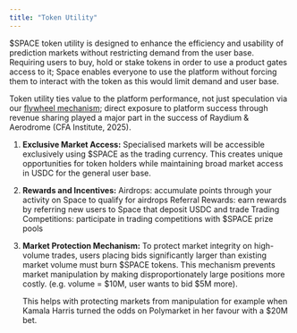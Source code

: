 ```yaml
---
title: "Token Utility"
---
```


\$SPACE token utility is designed to enhance the efficiency and usability of prediction markets without restricting demand from the user base. Requiring users to buy, hold or stake tokens in order to use a product gates access to it; Space enables everyone to use the platform without forcing them to interact with the token as this would limit demand and user base.

Token utility ties value to the platform performance, not just speculation via our [flywheel mechanism](./flywheel-mechanism/overview); direct exposure to platform success through revenue sharing played a major part in the success of Raydium & Aerodrome (CFA Institute, 2025).

1. **Exclusive Market Access:** Specialised markets will be accessible exclusively using \$SPACE as the trading currency. This creates unique opportunities for token holders while maintaining broad market access in USDC for the general user base.
2. **Rewards and Incentives:** Airdrops: accumulate points through your activity on Space to qualify for airdrops Referral Rewards: earn rewards by referring new users to Space that deposit USDC and trade Trading Competitions: participate in trading competitions with \$SPACE prize pools
3. **Market Protection Mechanism:** To protect market integrity on high-volume trades, users placing bids significantly larger than existing market volume must burn \$SPACE tokens. This mechanism prevents market manipulation by making disproportionately large positions more costly. (e.g. volume = \$10M, user wants to bid \$5M more).

   This helps with protecting markets from manipulation for example when Kamala Harris turned the odds on Polymarket in her favour with a \$20M bet.